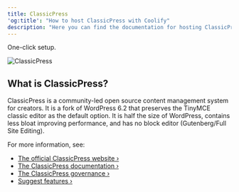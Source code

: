 ```yaml
---
title: ClassicPress
'og:title': "How to host ClassicPress with Coolify"
description: "Here you can find the documentation for hosting ClassicPress with Coolify."
---
```


<Check>One-click setup.</Check>

![ClassicPress](https://raw.githubusercontent.com/ClassicPress/ClassicPress/develop/src/wp-admin/images/classicpress-logo.png)

## What is ClassicPress?
ClassicPress is a community-led open source content management system for creators. It is a fork of WordPress 6.2 that preserves the TinyMCE classic editor as the default option. It is half the size of WordPress, contains less bloat improving performance, and has no block editor (Gutenberg/Full Site Editing).

For more information, see:

- [The official ClassicPress website ›](https://www.classicpress.net/)
- [The ClassicPress documentation ›](https://docs.classicpress.net/)
- [The ClassicPress governance ›](https://www.classicpress.net/governance/)
- [Suggest features ›](https://github.com/ClassicPress/ClassicPress/issues/)